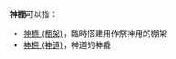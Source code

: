 '''神棚'''可以指：
* [[神棚_(棚架)|神棚 (棚架)]]，臨時搭建用作祭神用的棚架
* [[神棚_(神道)|神棚 (神道)]]，神道的神龕
{{disambiguation|cat=二字消歧义}}